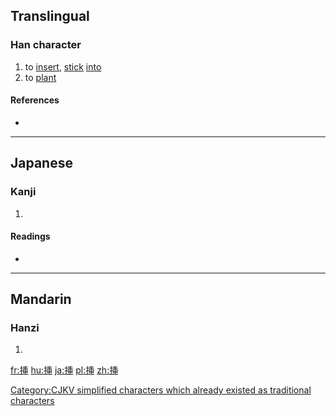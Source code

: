 ==Translingual==
{{ja-forms|挿|插|[[插]]}}
===Han character===
{{Han char|rn=64|rad=手|as=07|sn=10|four=|canj=手竹十中 (QHJL)|ids=⿰[[扌]][[𢆍]]}}

# to [[insert]], [[stick]] [[into]]
# to [[plant]]

====References====
* {{Han ref|kx=0432.170|dkj=12119|dj=0782.080|hdz=31884.100|uh=633F|ud=25407}}

----

==Japanese==

===Kanji===
{{ja-kanji|grade=c|rs=手07|style=s|kyu=插}}

# {{defn|lang=ja|sort=手07}}

====Readings====
* {{ja-readings|on=[[そう]] (sō)|kun=[[さす]] (sasu), [[さしはさむ]] (sashihasamu)}}

[[Category:CJKV simplified characters which already existed as traditional characters]]

----

==Mandarin==

===Hanzi===
{{cmn-hanzi|pin=[[chā]] ([[cha1]]), [[zhǎ]] ([[zha3]])|wg=ch'a<sup>1</sup>, cha<sup>3</sup>}}

# {{defn|lang=cmn|sort=手07}}

[[fr:挿]]
[[hu:挿]]
[[ja:挿]]
[[pl:挿]]
[[zh:挿]]